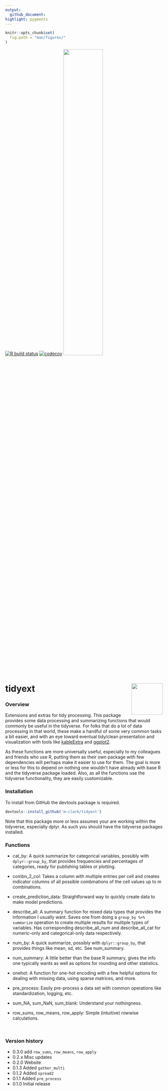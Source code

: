```yaml
---
output:
  github_document:
highlight: pygments
---
```


```r
knitr::opts_chunk$set(
  fig.path = "man/figures/"
)
```


[![R build status](https://github.com/m-clark/tidyext/workflows/R-CMD-check/badge.svg)](https://github.com/m-clark/tidyext/actions)
[![codecov](https://codecov.io/gh/m-clark/tidyext/branch/master/graph/badge.svg)](https://codecov.io/gh/m-clark/tidyext)
<a href="https://github.com/m-clark/tidyext" alt="Miscellaneous Shenanigans">
        <img src="https://img.shields.io/badge/miscellaneous_shenanigans-constant-ff5500.svg?colorA=00aaff&longCache=true&style=for-the-badge"  style="width:50%"/></a>
        
        
<br>

# tidyext <img src="man/figures/tidyext_hex.png" align = "right" width = 100>




### Overview 

Extensions and extras for tidy processing. This package provides some data processing and summarizing functions that would commonly be useful in the tidyverse.  For folks that do a lot of data processing in that world, these make a handful of some very common tasks a bit easier, and with an eye toward eventual tidy/clean presentation and visualization with tools like [kableExtra](https://haozhu233.github.io/kableExtra/awesome_table_in_html.html) and [ggplot2](http://ggplot2.tidyverse.org/).

As these functions are more universally useful, especially to my colleagues and friends who use R, putting them as their own package with few dependencies will perhaps make it easier to use for them.  The goal is more or less for this to depend on nothing one wouldn't have already with base R and the tidyverse package loaded. Also, as all the functions use the tidyverse functionality, they are easily customizable.


### Installation

To install from GitHub the <span class="pack">devtools</span> package is required.

```r
devtools::install_github('m-clark/tidyext')
```

Note that this package more or less assumes your are working within the <span class="pack">tidyverse</span>, especially <span class="pack">dplyr</span>.  As such you should have the <span class="pack">tidyverse</span> packages installed.

### Functions

- <span class="func">cat_by</span>: A quick summarize for categorical variables, possibly with `dplyr::group_by`, that provides frequencies and percentages of categories, ready for publishing tables or plotting.

- <span class="func">combn_2_col</span>: Takes a column with multiple entries per cell and creates indicator columns of all possible combinations of the cell values up to m combinations.

- <span class="func">create_prediction_data</span>: Straightforward way to quickly create data to make model predictions.

- <span class="func">describe_all</span>: A summary function for mixed data types that provides the information I usually want.  Saves one from doing a `group_by %>%  summarize` operation to create multiple results for multiple types of variables. Has corresponding <span class="func">describe_all_num</span> and <span class="func">describe_all_cat</span> for numeric-only and categorical-only data respectively.

- <span class="func">num_by</span>: A quick summarize, possibly with `dplyr::group_by`, that provides things like mean, sd, etc. See <span class="func">num_summary</span>.

- <span class="func">num_summary</span>: A little better than the base R summary, gives the info one typically wants as well as options for rounding and other statistics.

- <span class="func">onehot</span>: A function for one-hot encoding with a few helpful options for dealing with missing data, using sparse matrices, and more.

- <span class="func">pre_process</span>: Easily pre-process a data set with common operations like standardization, logging, etc.

- <span class="func">sum_NA</span>, <span class="func">sum_NaN</span>, <span class="func">sum_blank</span>: Understand your nothingness.

- <span class="func">row_sums</span>, <span class="func">row_means</span>, <span class="func">row_apply</span>: Simple (intuitive) rowwise calculations.

<br>


### Version history

- 0.3.0 add `row_sums`, `row_means`, `row_apply`
- 0.2.x Misc updates
- 0.2.0 Website
- 0.1.3 Added `gather_multi`
- 0.1.2 Added `spread2`
- 0.1.1 Added `pre_process`
- 0.1.0 Initial release
